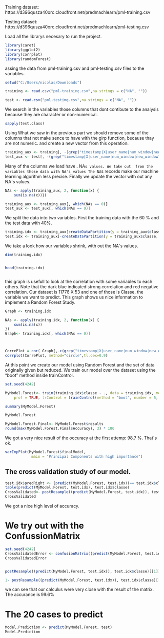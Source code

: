 

Training dataset:
https://d396qusza40orc.cloudfront.net/predmachlearn/pml-training.csv

Testing dataset:
https://d396qusza40orc.cloudfront.net/predmachlearn/pml-testing.csv


 Load all the librarys necesary to run the project.

```r
library(caret)
library(ggplot2)
library(corrplot)
library(randomForest)
```

 assing the data from pml-training.csv and pml-testing.csv files to the variables.


```r
setwd("C:/Users/nicolas/Downloads")

training <- read.csv("pml-training.csv",na.strings = c("NA", ""))

test <- read.csv("pml-testing.csv",na.strings = c("NA", ""))
```

 We search in the variables those columns that dont contibute to the analysis 
 because they are character or non-numerical.

```r
sapply(test,class)
```


 Using What we saw in the previous part we should remove some of the columns that not make sence to have with the girp function, because thay are not numeric. and create a new vector from this operation.
 
```r
training_aux <- training[, -(grep("timestamp|X|user_name|num_window|new_window", names(training)))]
test_aux <- test[, -(grep("timestamp|X|user_name|num_window|new_window", names(test)))]
```
 
 
Many of the columns we load have . NA`s values. We take out  from the variables those data with NA's values
The NA`s records make our machine learning algorithm less precise. Finally we update the vector with out any NA`s values.
```r
NAs <- apply(training_aux, 2, function(x) {
    sum(is.na(x))})

training_aux <- training_aux[, which(NAs == 0)]
test_aux <- test_aux[, which(NAs == 0)]
```


 We split the data into two variables. First the training data with the 60 % and the test data with 40%. 

```r
training.idx <- training_aux[createDataPartition(y = training_aux$classe, p = 0.6, list = FALSE), ]  
test.idx <- training_aux[-createDataPartition(y = training_aux$classe, p = 0.6, list = FALSE), ]  

```


We take a look how our variables shrink, with out the NA`s values.

```r


dim(training.idx)


head(training.idx)



```

 this graph is usefull to look at the correlation with some variables to each others. Note that the dark blue indicated strong correlation and red negative correlation. Our dataset is 11776 X 53 and one of those is Classe, the variable we want to predict.
 This graph shows us nice information to implement a Random Forest Study.

```r

Graph <- training.idx

NAs <- apply(training.idx, 2, function(x) {
    sum(is.na(x))
})
Graph<- training.idx[, which(NAs == 0)]



CorrePlot = cor( Graph[,-c(grep("timestamp|X|user_name|num_window|new_window",names(Graph)), length(Graph))])
corrplot(CorrePlot, method="circle",tl.cex=0.9)

```

At this point we create our model using Random Forest and the set of data originally given but reduced.
We train our model over the dataset using the "boot" method inside trainControl.

```r
set.seed(4242)

MyModel.Forest<- train(training.idx$classe ~ ., data = training.idx, method = "rf", 
    prof = TRUE, trControl = trainControl(method = "boot", number = 5, allowParallel = TRUE))

summary(MyModel.Forest)

MyModel.Forest

MyModel.Forest.Final<- MyModel.Forest$results
round(max(MyModel.Forest.Final$Accuracy), 3) * 100
```

We got a very nice result of the occuracy at the first attemp: 98.7 %. That`s ok.

```r
varImpPlot(MyModel.Forest$finalModel, 
            main = "Principal Components with high importance")
```

## The cross validation study of our model.

```r
test.idx$predRight <- (predict(MyModel.Forest, test.idx))== test.idx$classe
table(predict(MyModel.Forest, test.idx), test.idx$classe)
CrossValidated<- postResample((predict(MyModel.Forest, test.idx)), test.idx$classe)
CrossValidated

```

We got a nice high level of accuracy.

# We try out with the ConfussionMatrix
```r
set.seed(4242)
CrossValidatedError <- confusionMatrix((predict(MyModel.Forest, test.idx)), test.idx$classe)
CrossValidatedError


postResample((predict(MyModel.Forest, test.idx)), test.idx$classe)[[1]]

1- postResample((predict(MyModel.Forest, test.idx)), test.idx$classe)[[1]]  

```

we can see that our calculus were very close with the result of the matrix. 
The accurance is 99.6%

# The 20 cases to predict


```r
Model.Prediction <- predict(MyModel.Forest, test)
Model.Prediction


```
